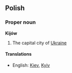 ==Polish==
===Proper noun===
'''Kijów'''

# The capital city of [[Ukraine]]

====Translations====
*English: [[Kiev]], [[Kyiv]]